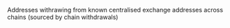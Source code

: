 Addresses withrawing from known centralised exchange addresses across chains (sourced by chain withdrawals)